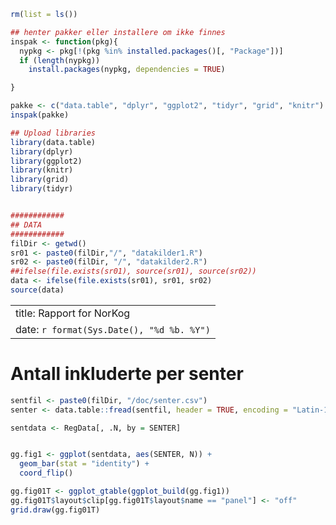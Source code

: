 
```r
rm(list = ls())

## henter pakker eller installere om ikke finnes
inspak <- function(pkg){
  nypkg <- pkg[!(pkg %in% installed.packages()[, "Package"])]
  if (length(nypkg))
    install.packages(nypkg, dependencies = TRUE)

}

pakke <- c("data.table", "dplyr", "ggplot2", "tidyr", "grid", "knitr")
inspak(pakke)

## Upload libraries
library(data.table)
library(dplyr)
library(ggplot2)
library(knitr)
library(grid)
library(tidyr)


############
## DATA
############
filDir <- getwd()
sr01 <- paste0(filDir,"/", "datakilder1.R")
sr02 <- paste0(filDir, "/", "datakilder2.R")
##ifelse(file.exists(sr01), source(sr01), source(sr02))
data <- ifelse(file.exists(sr01), sr01, sr02)
source(data)

```

---
title: Rapport for NorKog
date: `r format(Sys.Date(), "%d %b. %Y")`
---

# Antall inkluderte per senter

```r
sentfil <- paste0(filDir, "/doc/senter.csv")
senter <- data.table::fread(sentfil, header = TRUE, encoding = "Latin-1")

sentdata <- RegData[, .N, by = SENTER]


gg.fig1 <- ggplot(sentdata, aes(SENTER, N)) +
  geom_bar(stat = "identity") +
  coord_flip()

gg.fig01T <- ggplot_gtable(ggplot_build(gg.fig1))
gg.fig01T$layout$clip[gg.fig01T$layout$name == "panel"] <- "off"
grid.draw(gg.fig01T)

```



